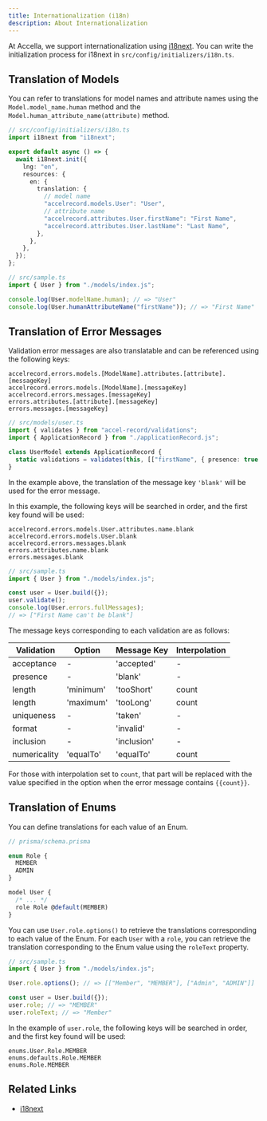 ```yaml
---
title: Internationalization (i18n)
description: About Internationalization
---
```


At Accella, we support internationalization using [i18next](https://www.i18next.com/).
You can write the initialization process for i18next in `src/config/initializers/i18n.ts`.

## Translation of Models

You can refer to translations for model names and attribute names using the `Model.model_name.human` method and the `Model.human_attribute_name(attribute)` method.

```ts
// src/config/initializers/i18n.ts
import i18next from "i18next";

export default async () => {
  await i18next.init({
    lng: "en",
    resources: {
      en: {
        translation: {
          // model name
          "accelrecord.models.User": "User",
          // attribute name
          "accelrecord.attributes.User.firstName": "First Name",
          "accelrecord.attributes.User.lastName": "Last Name",
        },
      },
    },
  });
};
```

```ts
// src/sample.ts
import { User } from "./models/index.js";

console.log(User.modelName.human); // => "User"
console.log(User.humanAttributeName("firstName")); // => "First Name"
```

## Translation of Error Messages

Validation error messages are also translatable and can be referenced using the following keys:

```
accelrecord.errors.models.[ModelName].attributes.[attribute].[messageKey]
accelrecord.errors.models.[ModelName].[messageKey]
accelrecord.errors.messages.[messageKey]
errors.attributes.[attribute].[messageKey]
errors.messages.[messageKey]
```

```ts
// src/models/user.ts
import { validates } from "accel-record/validations";
import { ApplicationRecord } from "./applicationRecord.js";

class UserModel extends ApplicationRecord {
  static validations = validates(this, [["firstName", { presence: true }]]);
}
```

In the example above, the translation of the message key `'blank'` will be used for the error message.

In this example, the following keys will be searched in order, and the first key found will be used:

```
accelrecord.errors.models.User.attributes.name.blank
accelrecord.errors.models.User.blank
accelrecord.errors.messages.blank
errors.attributes.name.blank
errors.messages.blank
```

```ts
// src/sample.ts
import { User } from "./models/index.js";

const user = User.build({});
user.validate();
console.log(User.errors.fullMessages);
// => ["First Name can't be blank"]
```

The message keys corresponding to each validation are as follows:

| Validation   | Option    | Message Key | Interpolation |
| ------------ | --------- | ----------- | ------------- |
| acceptance   | -         | 'accepted'  | -             |
| presence     | -         | 'blank'     | -             |
| length       | 'minimum' | 'tooShort'  | count         |
| length       | 'maximum' | 'tooLong'   | count         |
| uniqueness   | -         | 'taken'     | -             |
| format       | -         | 'invalid'   | -             |
| inclusion    | -         | 'inclusion' | -             |
| numericality | 'equalTo' | 'equalTo'   | count         |

For those with interpolation set to `count`, that part will be replaced with the value specified in the option when the error message contains `{{count}}`.

## Translation of Enums

You can define translations for each value of an Enum.

```ts
// prisma/schema.prisma

enum Role {
  MEMBER
  ADMIN
}

model User {
  /* ... */
  role Role @default(MEMBER)
}
```

You can use `User.role.options()` to retrieve the translations corresponding to each value of the Enum.
For each `User` with a `role`, you can retrieve the translation corresponding to the Enum value using the `roleText` property.

```ts
// src/sample.ts
import { User } from "./models/index.js";

User.role.options(); // => [["Member", "MEMBER"], ["Admin", "ADMIN"]]

const user = User.build({});
user.role; // => "MEMBER"
user.roleText; // => "Member"
```

In the example of `user.role`, the following keys will be searched in order, and the first key found will be used:

```
enums.User.Role.MEMBER
enums.defaults.Role.MEMBER
enums.Role.MEMBER
```

## Related Links

- [i18next](https://www.i18next.com/)
